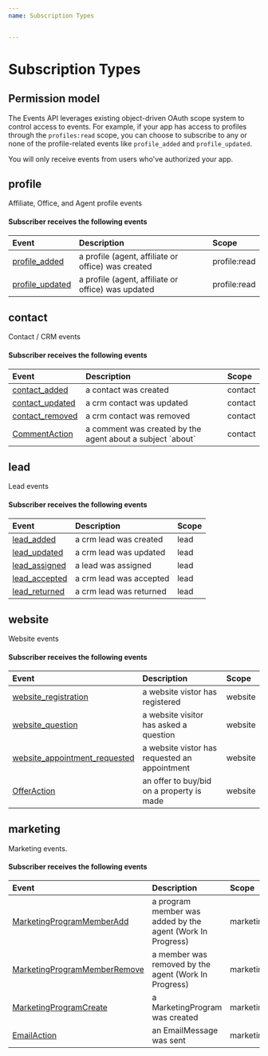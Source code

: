 ```yaml
---
name: Subscription Types


---
```

# Subscription Types

## Permission model

The Events API leverages existing object-driven OAuth scope system to
control access to events. For example, if your app has access to profiles
through the `profiles:read` scope, you can choose to subscribe to any or
none of the profile-related events like `profile_added` and
`profile_updated`.

You will only receive events from users who've authorized your app.


## profile

Affiliate, Office, and Agent profile events


#### Subscriber receives the following events

| Event | Description | Scope |
| :---- | :---------- | :---- |
| [profile_added](/messages#profile_added) | a profile (agent, affiliate or office) was created | profile:read |
| [profile_updated](/messages#profile_updated) | a profile (agent, affiliate or office) was updated | profile:read |
## contact

Contact / CRM events


#### Subscriber receives the following events

| Event | Description | Scope |
| :---- | :---------- | :---- |
| [contact_added](/messages#contact_added) | a contact was created | contact |
| [contact_updated](/messages#contact_updated) | a crm contact was updated | contact |
| [contact_removed](/messages#contact_removed) | a crm contact was removed | contact |
| [CommentAction](/messages#CommentAction) | a comment was created by the agent about a subject &#x60;about&#x60; | contact |
## lead

Lead events


#### Subscriber receives the following events

| Event | Description | Scope |
| :---- | :---------- | :---- |
| [lead_added](/messages#lead_added) | a crm lead was created | lead |
| [lead_updated](/messages#lead_updated) | a crm lead was updated | lead |
| [lead_assigned](/messages#lead_assigned) | a lead was assigned | lead |
| [lead_accepted](/messages#lead_accepted) | a crm lead was accepted | lead |
| [lead_returned](/messages#lead_returned) | a crm lead was returned | lead |
## website

Website events


#### Subscriber receives the following events

| Event | Description | Scope |
| :---- | :---------- | :---- |
| [website_registration](/messages#website_registration) | a website vistor has registered | website |
| [website_question](/messages#website_question) | a website visitor has asked a question | website |
| [website_appointment_requested](/messages#website_appointment_requested) | a website vistor has requested an appointment | website |
| [OfferAction](/messages#OfferAction) | an offer to buy/bid on a property is made | website |
## marketing

Marketing events.


#### Subscriber receives the following events

| Event | Description | Scope |
| :---- | :---------- | :---- |
| [MarketingProgramMemberAdd](/messages#MarketingProgramMemberAdd) | a program member was added by the agent (Work In Progress) | marketing |
| [MarketingProgramMemberRemove](/messages#MarketingProgramMemberRemove) | a member was removed by the agent (Work In Progress) | marketing |
| [MarketingProgramCreate](/messages#MarketingProgramCreate) | a MarketingProgram was created | marketing |
| [EmailAction](/messages#EmailAction) | an EmailMessage was sent | marketing |
